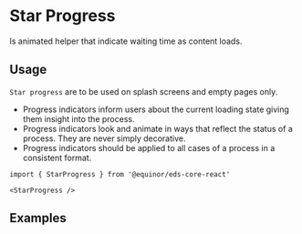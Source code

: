 
# Star Progress

Is animated helper that indicate waiting time as content loads.

<Links 
    ariaUrl="https://www.w3.org/TR/2017/REC-wai-aria-1.1-20171214/#progressbar"
    figmaUrl="https://www.figma.com/file/0bGXR2sCwMVSDNyyzu5BXrO5/UI%E2%80%94User-Interface?node-id=17622%3A3"
    documentationUrl="https://eds.equinor.com/0b0c666ab/p/498ec5-progress-indicators/b/90464a"
    sourceUrl="https://github.com/equinor/design-system/blob/develop/packages/eds-core-react/src/components/Progress/Star/StarProgress.tsx"
    npmUrl="https://www.npmjs.com/package/@equinor/eds-core-react"
/>

<Story id="feedback-progress-indicators-star--introduction" />
<PropsTable />

## Usage

`Star progress` are to be used on splash screens and empty pages only.

<ul>
  <li>Progress indicators inform users about the current loading state giving them insight into the process.</li>
  <li>Progress indicators look and animate in ways that reflect the status of a process. They are never simply decorative.</li>
  <li>Progress indicators should be applied to all cases of a process in a consistent format.</li>
</ul>

```tsx
import { StarProgress } from '@equinor/eds-core-react'

<StarProgress />
```

## Examples
